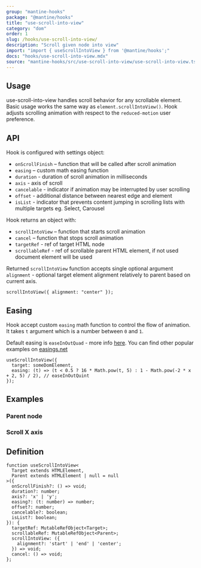 ```yaml
---
group: "mantine-hooks"
package: "@mantine/hooks"
title: "use-scroll-into-view"
category: "dom"
order: 1
slug: /hooks/use-scroll-into-view/
description: "Scroll given node into view"
import: "import { useScrollIntoView } from '@mantine/hooks';"
docs: "hooks/use-scroll-into-view.mdx"
source: "mantine-hooks/src/use-scroll-into-view/use-scroll-into-view.ts"
---
```



## Usage

use-scroll-into-view handles scroll behavior for any scrollable element. Basic usage works the same way as `element.scrollIntoView()`.
Hook adjusts scrolling animation with respect to the `reduced-motion` user preference.

<Demo data={HooksDemos.useScrollIntoViewUsage} />

## API

Hook is configured with settings object:

- `onScrollFinish` – function that will be called after scroll animation
- `easing` – custom math easing function
- `duration` - duration of scroll animation in milliseconds
- `axis` - axis of scroll
- `cancelable` - indicator if animation may be interrupted by user scrolling
- `offset` - additional distance between nearest edge and element
- `isList` - indicator that prevents content jumping in scrolling lists with multiple targets eg. Select, Carousel

Hook returns an object with:

- `scrollIntoView` – function that starts scroll animation
- `cancel` – function that stops scroll animation
- `targetRef` - ref of target HTML node
- `scrollableRef` - ref of scrollable parent HTML element, if not used document element will be used

Returned `scrollIntoView` function accepts single optional argument `alignment` - optional target element alignment relatively to parent based on current axis.

```tsx
scrollIntoView({ alignment: "center" });
```

## Easing

Hook accept custom `easing` math function to control the flow of animation.
It takes `t` argument which is a number between `0` and `1`.

Default easing is `easeInOutQuad` - more info [here](https://easings.net/#easeInOutQuad).
You can find other popular examples on [easings.net](https://easings.net/)

```tsx
useScrollIntoView({
  target: someDomElement,
  easing: (t) => (t < 0.5 ? 16 * Math.pow(t, 5) : 1 - Math.pow(-2 * x + 2, 5) / 2), // easeInOutQuint
});
```

## Examples

### Parent node

<Demo data={HooksDemos.useScrollIntoViewParent} />

### Scroll X axis

<Demo data={HooksDemos.useScrollIntoViewAxis} />

## Definition

```tsx
function useScrollIntoView<
  Target extends HTMLElement,
  Parent extends HTMLElement | null = null
>({
  onScrollFinish?: () => void;
  duration?: number;
  axis?: 'x' | 'y';
  easing?: (t: number) => number;
  offset?: number;
  cancelable?: boolean;
  isList?: boolean;
}): {
  targetRef: MutableRefObject<Target>;
  scrollableRef: MutableRefObject<Parent>;
  scrollIntoView: ({
    alignment?: 'start' | 'end' | 'center';
  }) => void;
  cancel: () => void;
};
```
